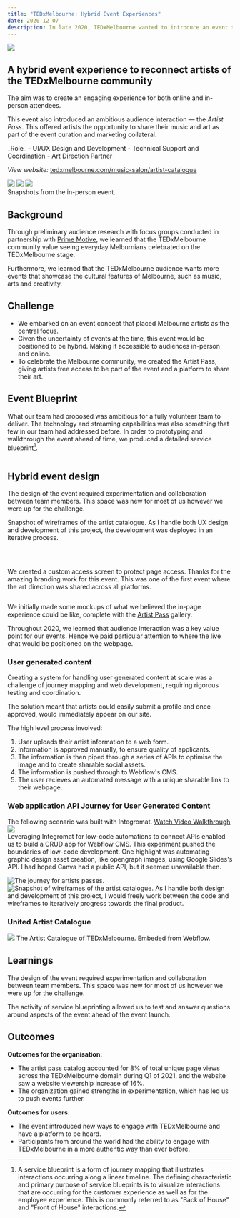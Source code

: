 ```yaml
---
title: "TEDxMelbourne: Hybrid Event Experiences"
date: 2020-12-07
description: In late 2020, TEDxMelbourne wanted to introduce an event that celebrates the creative and artistic individuals of our community.
---
```

  <Img
    type="hero"
    ImgClassName="rounded-xl max-w-2xl"
    className="from-red-500 to-red-600"
    src="/projects/united/1.jpg"
  />

## A hybrid event experience to reconnect artists of the TEDxMelbourne community

The aim was to create an engaging experience for both online and in-person attendees.

This event also introduced an ambitious audience interaction — the _Artist Pass_. This offered artists the opportunity to share their music and art as part of the event curation and marketing collateral.

<Collaborators people="Jon Yeo, Aik, Tanya Simpson, Angie Kitono," />
_Role_
 - UI/UX Design and Development
 - Technical Support and Coordination
 - Art Direction Partner

 _View website:_
[tedxmelbourne.com/music-salon/artist-catalogue](http://tedxmelbourne.com/music-salon/artist-catalogue)


<div className="md:grid-cols-3 mb-[-1rem] grid max-w-6xl sm:gap-4 w-full mx-auto items-end">
  <Img
    ImgClassName="rounded-xl"
    className="border-none p-0 aspect-auto lg:p-0 my-0"
    src="/projects/united/2.jpg"
  />
  <Img
    ImgClassName="rounded-xl"
    className="border-none p-0 aspect-auto lg:p-0 my-0"
    src="/projects/united/3.jpg"
  />
  <Img
    ImgClassName="rounded-xl"
    className="border-none p-0 aspect-auto lg:p-0 my-0"
    src="/projects/united/4.jpg"
  />
</div>
<Caption>Snapshots from the in-person event.</Caption>


## Background

Through preliminary audience research with focus groups conducted in partnership with [Prime Motive](https://primemotive.com.au/), we learned that the TEDxMelbourne community value seeing everyday Melburnians celebrated on the TEDxMelbourne stage.

Furthermore, we learned that the TEDxMelbourne audience wants more events that showcase the cultural features of Melbourne, such as music, arts and creativity.

## Challenge

- We embarked on an event concept that placed Melbourne artists as the central focus.
- Given the uncertainty of events at the time, this event would be positioned to be hybrid. Making it accessible to audiences in-person and online.
- To celebrate the Melbourne community, we created the Artist Pass, giving artists free access to be part of the event and a platform to share their art.




## Event Blueprint

What our team had proposed was ambitious for a fully volunteer team to deliver. The technology and streaming capabilities was also something that few in our team had addressed before. In order to prototyping and walkthrough the event ahead of time, we produced a detailed service blueprint[^1].


<Img
  className="aspect-auto max-w-screen-2xl overflow-clip bg-white p-4 lg:p-4 dark:bg-white"
  src="/images/MED-white-United-Service-Blueprint---TEDxMelbourne-Music-Salon-Event-Blueprint.jpg"
  alt=""
/>
<MiroMapLink
  title="Service Blueprint for Music Salon Event"
  href="https://miro.com/app/board/uXjVO6grHdY=/?share_link_id=779527562585"
  linkText="Open In Miro"
/>

## Hybrid event design

The design of the event required experimentation and collaboration between team members. This space was new for most of us however we were up for the challenge.

Snapshot of wireframes of the artist catalogue. As I handle both UX design and development of this project, the development was deployed in an iterative process.
<br />


<Img
  className="max-w-2xl aspect-auto p-0 lg:p-0"
  src="/projects/united/united-password.gif"
  alt=""
/>

<br />

We created a custom access screen to protect page access. Thanks <Person name="Angie Kitono" /> for the amazing branding work for this event. This was one of the first event where the art direction was shared across all platforms.
<br />


<Img
  className="mt-6 aspect-auto max-w-2xl overflow-clip p-4 dark:bg-neutral-400"
  src="/images/prototyping-eventpage.png"
  alt=""
/>
<br />

We initially made some mockups of what we believed the in-page experience could be like, complete with the [Artist Pass](http://tedxmelbourne.com/music-salon/artist-catalogue) gallery.

Throughout 2020, we learned that audience interaction was a key value point for our events. Hence we paid particular attention to where the live chat would be positioned on the webpage.
<br />

### User generated content

Creating a system for handling user generated content at scale was a challenge of journey mapping and web development, requiring rigorous testing and coordination.

The solution meant that artists could easily submit a profile and once approved, would immediately appear on our site.


The high level process involved:
1. User uploads their artist information to a web form.
2. Information is approved manually, to ensure quality of applicants.
3. The information is then piped through a series of APIs to optimise the image and to create sharable social assets.
4. The information is pushed through to Webflow's CMS.
5. The user recieves an automated message with a unique sharable link to their webpage.

### Web application API Journey for User Generated Content

The following scenario was built with Integromat. [Watch Video Walkthrough](/writing/automating-graphic-design)
<Img
  className="aspect-auto max-w-2xl  bg-[#F8F8F8] dark:bg-[#F8F8F8]   p-3 lg:p-8"
  src="/images/Intergromat-workflow.png"
/>
<br/>
Leveraging Integromat for low-code automations to connect APIs enabled us to build a CRUD app for Webflow CMS. This experiment pushed the boundaries of low-code development. One highlight was automating graphic design asset creation, like opengraph images, using Google Slides's API. I had hoped Canva had a public API, but it seemed unavailable then.
<br/>
<div className="grid md:grid-cols-2 gap-4 max-w-6xl mx-auto">
<Img alt="The journey for artists passes. " className="aspect-auto p-3 lg:p-3 dark:bg-zinc-200 max-w-2xl"src="/images/user-journey-for-artists-pass.png" />
<Img className="max-w-4xl p-3 lg:p-3 dark:bg-zinc-200"src="/images/wireframe-for-artis-wall.png" alt="Snapshot of wireframes of the artist catalogue. As I handle both design and development of this project, I would freely work between the code and wireframes to iteratively progress towards the final product."/>
</div>


### United Artist Catalogue
<Img className="mt-12 relative aspect-[3/2] max-w-4xl w-full overflow-y-scroll h-full block p-0 lg:p-0" src="/projects/united/united-webpage.png"/>
<Caption>The Artist Catalogue of TEDxMelbourne. Embeded from Webflow.</Caption>


## Learnings

The design of the event required experimentation and collaboration between team members. This space was new for most of us however we were up for the challenge.

The activity of service blueprinting allowed us to test and answer questions around aspects of the event ahead of the event launch.

## Outcomes

**Outcomes for the organisation:**
- The artist pass catalog accounted for 8% of total unique page views across the TEDxMelbourne domain during Q1 of 2021, and the website saw a website viewership increase of 16%.
- The organization gained strengths in experimentation, which has led us to push events further.

**Outcomes for users:**
- The event introduced new ways to engage with TEDxMelbourne and have a platform to be heard.
- Participants from around the world had the ability to engage with TEDxMelbourne in a more authentic way than ever before.



[^1]: A service blueprint is a form of journey mapping that illustrates interactions occurring along a linear timeline. The defining characteristic and primary purpose of service blueprints is to visualize interactions that are occurring for the customer experience as well as for the employee experience. This is commonly referred to as "Back of House" and "Front of House" interactions.

